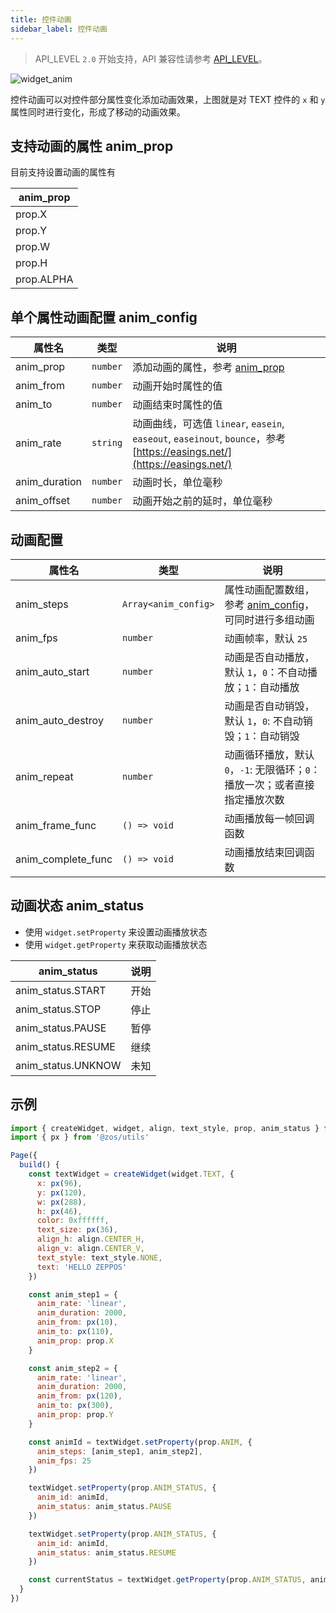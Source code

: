```yaml
---
title: 控件动画
sidebar_label: 控件动画
---
```


> API_LEVEL `2.0` 开始支持，API 兼容性请参考 [API_LEVEL](../../../../guides/framework/device/compatibility.md)。

![widget_anim](/img/api/widget_anim.gif)

控件动画可以对控件部分属性变化添加动画效果，上图就是对 TEXT 控件的 `x` 和 `y` 属性同时进行变化，形成了移动的动画效果。

## 支持动画的属性 anim_prop

目前支持设置动画的属性有

| anim_prop  |
| ---------- |
| prop.X     |
| prop.Y     |
| prop.W     |
| prop.H     |
| prop.ALPHA |

## 单个属性动画配置 anim_config

| 属性名        | 类型     | 说明                                                                                                                     |
| ------------- | -------- | ------------------------------------------------------------------------------------------------------------------------ |
| anim_prop     | `number` | 添加动画的属性，参考 [anim_prop](#支持动画的属性-anim_prop)                                                              |
| anim_from     | `number` | 动画开始时属性的值                                                                                                       |
| anim_to       | `number` | 动画结束时属性的值                                                                                                       |
| anim_rate     | `string` | 动画曲线，可选值 `linear`, `easein`, `easeout`, `easeinout`, `bounce`，参考 [https://easings.net/](https://easings.net/) |
| anim_duration | `number` | 动画时长，单位毫秒                                                                                                       |
| anim_offset   | `number` | 动画开始之前的延时，单位毫秒                                                                                             |

## 动画配置

| 属性名             | 类型                 | 说明                                                                                    |
| ------------------ | -------------------- | --------------------------------------------------------------------------------------- |
| anim_steps         | `Array<anim_config>` | 属性动画配置数组，参考 [anim_config](#单个属性动画配置-anim_config)，可同时进行多组动画 |
| anim_fps           | `number`             | 动画帧率，默认 `25`                                                                     |
| anim_auto_start    | `number`             | 动画是否自动播放，默认 `1`，`0`：不自动播放；`1`：自动播放                              |
| anim_auto_destroy  | `number`             | 动画是否自动销毁，默认 `1`，`0`: 不自动销毁；`1`：自动销毁                              |
| anim_repeat        | `number`             | 动画循环播放，默认 `0`，`-1`: 无限循环；`0`：播放一次；或者直接指定播放次数          |
| anim_frame_func    | `() => void`         | 动画播放每一帧回调函数                                                                  |
| anim_complete_func | `() => void`         | 动画播放结束回调函数                                                                    |

## 动画状态 anim_status

- 使用 `widget.setProperty` 来设置动画播放状态
- 使用 `widget.getProperty` 来获取动画播放状态

| anim_status        | 说明 |
| ------------------ | ---- |
| anim_status.START  | 开始 |
| anim_status.STOP   | 停止 |
| anim_status.PAUSE  | 暂停 |
| anim_status.RESUME | 继续 |
| anim_status.UNKNOW | 未知 |

## 示例

```js
import { createWidget, widget, align, text_style, prop, anim_status } from '@zos/ui'
import { px } from '@zos/utils'

Page({
  build() {
    const textWidget = createWidget(widget.TEXT, {
      x: px(96),
      y: px(120),
      w: px(288),
      h: px(46),
      color: 0xffffff,
      text_size: px(36),
      align_h: align.CENTER_H,
      align_v: align.CENTER_V,
      text_style: text_style.NONE,
      text: 'HELLO ZEPPOS'
    })

    const anim_step1 = {
      anim_rate: 'linear',
      anim_duration: 2000,
      anim_from: px(10),
      anim_to: px(110),
      anim_prop: prop.X
    }

    const anim_step2 = {
      anim_rate: 'linear',
      anim_duration: 2000,
      anim_from: px(120),
      anim_to: px(300),
      anim_prop: prop.Y
    }

    const animId = textWidget.setProperty(prop.ANIM, {
      anim_steps: [anim_step1, anim_step2],
      anim_fps: 25
    })

    textWidget.setProperty(prop.ANIM_STATUS, {
      anim_id: animId,
      anim_status: anim_status.PAUSE
    })

    textWidget.setProperty(prop.ANIM_STATUS, {
      anim_id: animId,
      anim_status: anim_status.RESUME
    })

    const currentStatus = textWidget.getProperty(prop.ANIM_STATUS, animId)
  }
})
```
